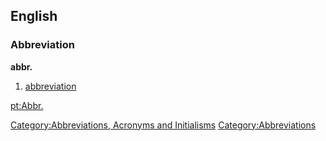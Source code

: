 ==English==

=== Abbreviation ===
'''abbr.'''
# [[abbreviation]]

[[Category:Abbreviations, Acronyms and Initialisms]]
[[Category:Abbreviations]]

[[pt:Abbr.]]